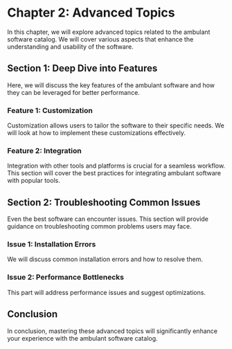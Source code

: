 # Chapter 2: Advanced Topics

In this chapter, we will explore advanced topics related to the ambulant software catalog. We will cover various aspects that enhance the understanding and usability of the software.

## Section 1: Deep Dive into Features

Here, we will discuss the key features of the ambulant software and how they can be leveraged for better performance.

### Feature 1: Customization

Customization allows users to tailor the software to their specific needs. We will look at how to implement these customizations effectively.

### Feature 2: Integration

Integration with other tools and platforms is crucial for a seamless workflow. This section will cover the best practices for integrating ambulant software with popular tools.

## Section 2: Troubleshooting Common Issues

Even the best software can encounter issues. This section will provide guidance on troubleshooting common problems users may face.

### Issue 1: Installation Errors

We will discuss common installation errors and how to resolve them.

### Issue 2: Performance Bottlenecks

This part will address performance issues and suggest optimizations.

## Conclusion

In conclusion, mastering these advanced topics will significantly enhance your experience with the ambulant software catalog.